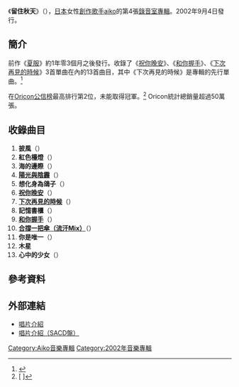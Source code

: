 {{Infobox Album 
| Name          = 留住秋天<br />{{lang|ja|秋 そばにいるよ}}
| Type          = 專輯
| Artist        = [[aiko|aiko]]
| Cover         = 
| Released      = 2002年9月4日
| Recorded      = 
| Genre         = [[J-POP|J-POP]]
| Length        = 60分36秒
| Label         = [[PONY_CANYON|PONY CANYON]]
| Producer      = [[aiko|aiko]]<br/>[[日朝幸雄|日朝幸雄]]
| Reviews       = 
| Chart position =* 週間最高排行第2位（[[Oricon公信榜|Oricon]]）
* 2002年度年間排行第32位（[[Oricon公信榜|Oricon]]）
| Certification  = * 雙白金（[[日本唱片協會|日本唱片協會]]）
| Last album  = [[夏服|夏服]]<br/>（2001年）
| This album  = '''留住秋天'''<br/>（2002年）
| Next album  = [[破曉的情書|破曉的情書]]<br/>（2003年）
| Misc           = {{Singles
 | Name          = 留住秋天
 | Type          = 錄音室專輯
 | Single 1      = [[祝你晚安|祝你晚安]]
 | Single 1 date = 2001年11月21日
 | Single 2      = [[和你握手|和你握手]]
 | Single 2 date = 2002年4月24日
 | Single 3      = [[下次再見的時候|下次再見的時候]]
 | Single 3 date = 2002年8月14日
  }}
}}
《'''留住秋天'''》（{{lang-ja|'''秋 そばにいるよ'''}}），[[日本|日本]]女性[[創作歌手|創作歌手]][[aiko|aiko]]的第4張[[錄音室專輯|錄音室專輯]]。2002年9月4日發行。

==簡介==
前作《[[夏服|夏服]]》約1年零3個月之後發行。收錄了《[[祝你晚安|祝你晚安]]》、《[[和你握手|和你握手]]》、《[[下次再見的時候|下次再見的時候]]》3首單曲在內的13首曲目，其中《下次再見的時候》是專輯的先行單曲。<ref>[http://oops-music.com/info/view_news.html?nid=4834 {{lang|ja|aiko、ニューシングル「今度までには」リリース}}]{{dead link|date=2018年1月 |bot=InternetArchiveBot |fix-attempted=yes }}</ref>

在[[Oricon公信榜|Oricon公信榜]]最高排行第2位，未能取得冠軍。<ref>[{{Cite web |url=http://www.musictvprogram.com/corner-ranking-2002-9-16.html |script-title=ja:2002年9月16日付 アルバムチャート |accessdate=2011-04-08 |archive-date=2011-05-20 |archive-url=https://web.archive.org/web/20110520153056/http://musictvprogram.com/corner-ranking-2002-9-16.html |dead-url=no }} {{lang|ja|2002年9月16日付 アルバムチャート}}]</ref> Oricon統計總銷量超過50萬張。

==收錄曲目==
# '''披風'''（{{lang|ja|マント}}）
# '''紅色檯燈'''（{{lang|ja|赤いランプ}}）
# '''海的邊際'''（{{lang|ja|海の終わり}}）
# '''[[祝你晚安|陽光與陰霾]]'''（{{lang|ja|陽と陰}}）
# '''想化身為鴿子'''（{{lang|ja|鳩になりたい}}）
# '''[[祝你晚安|祝你晚安]]'''（{{lang|ja|おやすみなさい}}）
# '''[[下次再見的時候|下次再見的時候]]'''（{{lang|ja|今度までには}}）
# '''記憶書櫃'''（{{lang|ja|クローゼット}}）
# '''[[和你握手|和你握手]]'''（{{lang|ja|あなたと握手}}）
# '''[[煙火_(aiko單曲)|合撐一把傘（流汗Mix）]]'''（{{lang|ja|相合傘（汗かきMix）}}）
# '''你是唯一'''（{{lang|ja|それだけ}}）
# '''木星'''
# '''心中的少女'''（{{lang|ja|心に乙女}}）

==參考資料==
{{Reflist}}

==外部連結==
* [https://web.archive.org/web/20110908012615/http://hp.ponycanyon.co.jp/pchp/cgi-bin/PCHPM.pl?TRGID=PCHP_SKH_1010&CMD=DSP&DSP_SKHBNG=200200001358&DSP_SKHKETSEQ=001 唱片介紹]
* [https://web.archive.org/web/20110908015102/http://hp.ponycanyon.co.jp/pchp/cgi-bin/PCHPM.pl?TRGID=PCHP_SKH_1010&CMD=DSP&DSP_SKHBNG=200500000075&DSP_SKHKETSEQ=001 唱片介紹（SACD盤）]

{{aiko}}

{{DEFAULTSORT:Aki Soba ni Iru yo}}
[[Category:Aiko音樂專輯|Category:Aiko音樂專輯]]
[[Category:2002年音樂專輯|Category:2002年音樂專輯]]